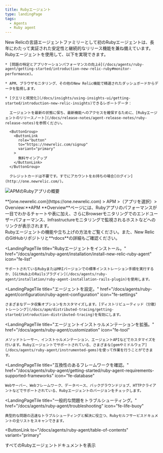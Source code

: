 ```yaml
---
title: Rubyエージェント
type: landingPage
tags:
  - Agents
  - Ruby agent
---
```


<LandingPageHero>
  <HeroContent>
    New Relicの言語エージェントファミリーとして初のRubyエージェントは、長年にわたって実証された安定性と継続的なリリース機能を兼ね備えています。Rubyエージェントを使用して、以下を実現できます。

    * [問題の特定とアプリケーションパフォーマンスの向上ê](/docs/agents/ruby-agent/getting-started/introduction-new-relic-ruby#monitor-performance)。

    * APM、ブラウザモニタリング、その他のNew Relic機能で精選されたダッシュボードからデータを監視します。

    * [クエリと視覚化](/docs/insights/using-insights-ui/getting-started/introduction-new-relic-insights)できるレポートデータ：

      エージェントを最新の状態に保ち、最新機能へのアクセスを確保するために、[Rubyエージェントのリリースノート](/docs/release-notes/agent-release-notes/ruby-release-notes)を参照ください。

      <ButtonGroup>
        <ButtonLink
          role="button"
          to="https://newrelic.com/signup"
          variant="primary"
        >
          無料サインアップ
        </ButtonLink>
      </ButtonGroup>

      クレジットカードは不要です。すでにアカウントをお持ちの場合[ログイン](http://one.newrelic.com/)。
  </HeroContent>

  ![APMのRubyアプリの概要](./images/ruby-app.png "APMのRubyアプリの概要")

  <figcaption>
    **[one.newrelic.com](https://one.newrelic.com) > APM >（アプリを選択）> Overview:**APM **Overview**ページには、Rubyアプリのパフォーマンスが一目でわかるチャートや表に加え、さらにBrowserモニタリングでのエンドユーザーパフォーマンス、Infrastructureモニタリングで監視されるホストなどへのリンクが表示されます。
  </figcaption>
</LandingPageHero>

<LandingPageTileGrid>
  <LandingPageTile
    title="始めてみましょう。"
    href="/docs/agents/ruby-agent/getting-started/"
    icon="fe-terminal"
  >
    Rubyエージェントの機能や立ち上げの方法をご覧ください。また、New RelicのGitHubリポジトリと**rdocs**の詳細もご確認ください。
  </LandingPageTile>

  <LandingPageTile
    title="Rubyエージェントをインストール。"
    href="/docs/agents/ruby-agent/installation/install-new-relic-ruby-agent"
    icon="fe-list"
  >
    サポートされているRubyまたはMRIバージョンでの標準インストレーション手順を実行するか、[GitHub上のRailsプラグイン](/docs/agents/ruby-agent/installation/ruby-agent-installation-rails-plugin)を使用します。
  </LandingPageTile>

  <LandingPageTile
    title="エージェントを設定。"
    href="/docs/agents/ruby-agent/configuration/ruby-agent-configuration"
    icon="fe-settings"
  >
    さまざまなデータ収集オプションをカスタマイズします。[ディストリビューティッド（分散）トレーシング](/docs/apm/distributed-tracing/getting-started/introduction-distributed-tracing)を有効にします。
  </LandingPageTile>

  <LandingPageTile
    title="エージェントインストゥルメンテーションを拡張。"
    href="/docs/agents/ruby-agent/customization"
    icon="fe-tool"
  >
    メソッドトレーサー、インストゥルメンテーション、エージェントAPIなどでカスタマイズを行います。Rubyエージェントでサポートされている、さまざまな[gemやミドルウェア](/docs/agents/ruby-agent/instrumented-gems)を使って作業を行うことができます。
  </LandingPageTile>

  <LandingPageTile
    title="互換性のあるフレームワークを確認。"
    href="/docs/agents/ruby-agent/getting-started/ruby-agent-requirements-supported-frameworks"
    icon="fe-database"
  >
    Webサーバー、Webフレームワーク、データベース、バックグラウンドジョブ、HTTPクライアントなどでサポートされている、Rubyエージェントのバージョンをチェックします。
  </LandingPageTile>

  <LandingPageTile
    title="一般的な問題をトラブルシューティング。"
    href="/docs/agents/ruby-agent/troubleshooting"
    icon="fe-life-buoy"
  >
    典型的な問題の迅速なトラブルシューティングと解決に役立つ、Rubyセルフサービスドキュメントの全リストをスキャンできます。
  </LandingPageTile>
</LandingPageTileGrid>

<ButtonLink
  to="/docs/agents/ruby-agent/table-of-contents"
  variant="primary"
>
  すべてのRubyエージェントドキュメントを表示
</ButtonLink>